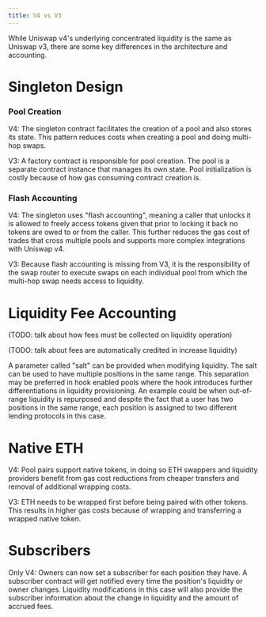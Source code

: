 ```yaml
---
title: V4 vs V3
---
```


While Uniswap v4's underlying concentrated liquidity is the same as Uniswap v3, there are some key differences in the architecture
and accounting.

# Singleton Design

### Pool Creation

V4: The singleton contract facilitates the creation of a pool and 
also stores its state. This pattern reduces costs when creating a pool
and doing multi-hop swaps.

V3: A factory contract is responsible for pool creation. The pool is
a separate contract instance that manages its own state. Pool initialization
is costly because of how gas consuming contract creation is.

### Flash Accounting

V4: The singleton uses "flash accounting", meaning a caller that unlocks it
is allowed to freely access tokens given
that prior to locking it back no tokens are owed to or from the caller. This
further reduces the gas cost of
trades that cross multiple pools and supports more complex
integrations with Uniswap v4.

V3: Because flash accounting is missing from V3, it is the responsibility
of the swap router to execute swaps on each individual pool from which the
multi-hop swap needs access to liquidity.

# Liquidity Fee Accounting 

(TODO: talk about how fees must be collected on liquidity operation)

(TODO: talk about fees are automatically credited in increase liquidity)

A parameter called "salt" can be provided when modifying liquidity. The
salt can be used to have multiple positions in the same range.
This separation may be preferred in hook enabled pools where the hook
introduces further differentiations in liquidity provisioning. An example
could be when out-of-range liquidity is repurposed and despite the fact that
a user has two positions in the same range, each position is assigned to
two different lending protocols in this case.

# Native ETH

V4: Pool pairs support native tokens, in doing so ETH swappers and
liquidity providers benefit from gas cost reductions from cheaper
transfers and removal of additional wrapping costs.

V3: ETH needs to be wrapped first before being paired with other tokens.
This results in higher gas costs because of wrapping and transferring
a wrapped native token.

# Subscribers

Only V4: Owners can now set a subscriber for each position they have.
A subscriber contract will get notified every time the position's liquidity
or owner changes. Liquidity modifications in this case will also provide
the subscriber information about the change in liquidity and the amount of
accrued fees.